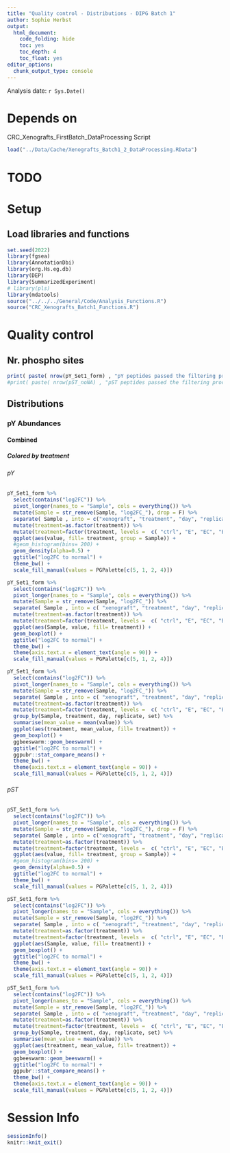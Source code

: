 ```yaml
---
title: "Quality control - Distributions - DIPG Batch 1"
author: Sophie Herbst
output:
  html_document:
    code_folding: hide
    toc: yes
    toc_depth: 4
    toc_float: yes
editor_options: 
  chunk_output_type: console
---
```

Analysis date: `r Sys.Date()`

# Depends on
CRC_Xenografts_FirstBatch_DataProcessing Script

```r
load("../Data/Cache/Xenografts_Batch1_2_DataProcessing.RData")
```

# TODO


# Setup
## Load libraries and functions
```r
set.seed(2022)
library(fgsea)
library(AnnotationDbi)
library(org.Hs.eg.db)
library(DEP)
library(SummarizedExperiment)
# library(pls)
library(mdatools)
source("../../../General/Code/Analysis_Functions.R")
source("CRC_Xenografts_Batch1_Functions.R")
```

# Quality control
## Nr. phospho sites
```r
print( paste( nrow(pY_Set1_form) , "pY peptides passed the filtering procedure for the sets combined. These peptides were detected from", length(unique(pY_Set1_form$HGNC_Symbol) ), "proteins." ))
#print( paste( nrow(pST_noNA) , "pST peptides passed the filtering procedure for the sets combined. These peptides were detected from", length(unique(pST_noNA$HGNC_Symbol) ), "proteins." ))
```

## Distributions
### pY Abundances
#### Combined
##### Colored by treatment
###### pY
```r
pY_Set1_form %>%
  select(contains("log2FC")) %>%
  pivot_longer(names_to = "Sample", cols = everything()) %>%
  mutate(Sample = str_remove(Sample, "log2FC_"), drop = F) %>%
  separate( Sample , into = c("xenograft", "treatment", "day", "replicate", "set"), sep = "_", remove = F) %>%
  mutate(treatment=as.factor(treatment)) %>%
  mutate(treatment=factor(treatment, levels =  c( "ctrl", "E", "EC", "EBC") )) %>%
  ggplot(aes(value, fill= treatment, group = Sample)) +
  #geom_histogram(bins= 200) +
  geom_density(alpha=0.5) +
  ggtitle("log2FC to normal") +
  theme_bw() +
  scale_fill_manual(values = PGPalette[c(5, 1, 2, 4)])

pY_Set1_form %>%
  select(contains("log2FC")) %>%
  pivot_longer(names_to = "Sample", cols = everything()) %>%
  mutate(Sample = str_remove(Sample, "log2FC_")) %>%
  separate( Sample , into = c( "xenograft", "treatment", "day", "replicate", "set"), sep = "_", remove = F) %>%
  mutate(treatment=as.factor(treatment)) %>%
  mutate(treatment=factor(treatment, levels =  c( "ctrl", "E", "EC", "EBC") )) %>%
  ggplot(aes(Sample, value, fill= treatment)) +
  geom_boxplot() +
  ggtitle("log2FC to normal") +
  theme_bw() +
  theme(axis.text.x = element_text(angle = 90)) +
  scale_fill_manual(values = PGPalette[c(5, 1, 2, 4)])

pY_Set1_form %>%
  select(contains("log2FC")) %>%
  pivot_longer(names_to = "Sample", cols = everything()) %>%
  mutate(Sample = str_remove(Sample, "log2FC_")) %>%
  separate( Sample , into = c( "xenograft", "treatment", "day", "replicate", "set"), sep = "_", remove = F) %>%
  mutate(treatment=as.factor(treatment)) %>%
  mutate(treatment=factor(treatment, levels =  c( "ctrl", "E", "EC", "EBC") )) %>%
  group_by(Sample, treatment, day, replicate, set) %>%
  summarise(mean_value = mean(value)) %>%
  ggplot(aes(treatment, mean_value, fill= treatment)) +
  geom_boxplot() +
  ggbeeswarm::geom_beeswarm() +
  ggtitle("log2FC to normal") +
  ggpubr::stat_compare_means() +
  theme_bw() +
  theme(axis.text.x = element_text(angle = 90)) +
  scale_fill_manual(values = PGPalette[c(5, 1, 2, 4)])
```


###### pST
```r
pST_Set1_form %>%
  select(contains("log2FC")) %>%
  pivot_longer(names_to = "Sample", cols = everything()) %>%
  mutate(Sample = str_remove(Sample, "log2FC_"), drop = F) %>%
  separate( Sample , into = c("xenograft", "treatment", "day", "replicate", "set"), sep = "_", remove = F) %>%
  mutate(treatment=as.factor(treatment)) %>%
  mutate(treatment=factor(treatment, levels =  c( "ctrl", "E", "EC", "EBC") )) %>%
  ggplot(aes(value, fill= treatment, group = Sample)) +
  #geom_histogram(bins= 200) +
  geom_density(alpha=0.5) +
  ggtitle("log2FC to normal") +
  theme_bw() +
  scale_fill_manual(values = PGPalette[c(5, 1, 2, 4)])

pST_Set1_form %>%
  select(contains("log2FC")) %>%
  pivot_longer(names_to = "Sample", cols = everything()) %>%
  mutate(Sample = str_remove(Sample, "log2FC_")) %>%
  separate( Sample , into = c( "xenograft", "treatment", "day", "replicate", "set"), sep = "_", remove = F) %>%
  mutate(treatment=as.factor(treatment)) %>%
  mutate(treatment=factor(treatment, levels =  c( "ctrl", "E", "EC", "EBC") )) %>%
  ggplot(aes(Sample, value, fill= treatment)) +
  geom_boxplot() +
  ggtitle("log2FC to normal") +
  theme_bw() +
  theme(axis.text.x = element_text(angle = 90)) +
  scale_fill_manual(values = PGPalette[c(5, 1, 2, 4)])

pST_Set1_form %>%
  select(contains("log2FC")) %>%
  pivot_longer(names_to = "Sample", cols = everything()) %>%
  mutate(Sample = str_remove(Sample, "log2FC_")) %>%
  separate( Sample , into = c( "xenograft", "treatment", "day", "replicate", "set"), sep = "_", remove = F) %>%
  mutate(treatment=as.factor(treatment)) %>%
  mutate(treatment=factor(treatment, levels =  c( "ctrl", "E", "EC", "EBC") )) %>%
  group_by(Sample, treatment, day, replicate, set) %>%
  summarise(mean_value = mean(value)) %>%
  ggplot(aes(treatment, mean_value, fill= treatment)) +
  geom_boxplot() +
  ggbeeswarm::geom_beeswarm() +
  ggtitle("log2FC to normal") +
  ggpubr::stat_compare_means() +
  theme_bw() +
  theme(axis.text.x = element_text(angle = 90)) +
  scale_fill_manual(values = PGPalette[c(5, 1, 2, 4)])
```

# Session Info
```r
sessionInfo()
knitr::knit_exit()
```
